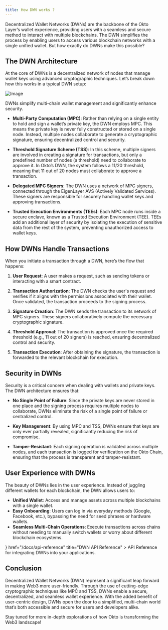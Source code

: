 ```yaml
---
title: How DWN works ?
---
```



Decentralized Wallet Networks (DWNs) are the backbone of the Okto Layer’s wallet experience, providing users with a seamless and secure method to interact with multiple blockchains. The DWN simplifies the process by enabling users to access various blockchain networks with a single unified wallet. But how exactly do DWNs make this possible?

## The DWN Architecture

At the core of DWNs is a decentralized network of nodes that manage wallet keys using advanced cryptographic techniques. Let’s break down how this works in a typical DWN setup:

![Image](https://static.wixstatic.com/media/9ffdd4_891dff97d1a94ccbb3af2f8a903dd21b~mv2.png/v1/fill/w_925,h_520,al_c,q_90,usm_0.66_1.00_0.01,enc_auto/9ffdd4_891dff97d1a94ccbb3af2f8a903dd21b~mv2.png)

<Callout>
  DWNs simplify multi-chain wallet management and significantly enhance
  security.
</Callout>

- **Multi-Party Computation (MPC)**: Rather than relying on a single entity to hold and sign a wallet’s private key, the DWN employs MPC. This means the private key is never fully constructed or stored on a single node. Instead, multiple nodes collaborate to generate a cryptographic signature, ensuring decentralized control and security.
- **Threshold Signature Scheme (TSS)**: In this scheme, multiple signers are involved in creating a signature for transactions, but only a predefined number of nodes (a threshold) need to collaborate to approve it. In Okto’s DWN, the system follows a 11/20 threshold, meaning that 11 out of 20 nodes must collaborate to approve a transaction.

- **Delegated MPC Signers**: The DWN uses a network of MPC signers, connected through the EigenLayer AVS (Actively Validated Services). These signers are responsible for securely handling wallet keys and approving transactions.

- **Trusted Execution Environments (TEEs)**: Each MPC node runs inside a secure enclave, known as a Trusted Execution Environment (TEE). TEEs add an additional layer of security by isolating the execution of sensitive data from the rest of the system, preventing unauthorized access to wallet keys.

## How DWNs Handle Transactions

When you initiate a transaction through a DWN, here’s the flow that happens:

1. **User Request**: A user makes a request, such as sending tokens or interacting with a smart contract.
2. **Transaction Authorization**: The DWN checks the user's request and verifies if it aligns with the permissions associated with their wallet. Once validated, the transaction proceeds to the signing process.

3. **Signature Creation**: The DWN sends the transaction to its network of MPC signers. These signers collaboratively compute the necessary cryptographic signature.

4. **Threshold Approval**: The transaction is approved once the required threshold (e.g., 11 out of 20 signers) is reached, ensuring decentralized control and security.

5. **Transaction Execution**: After obtaining the signature, the transaction is forwarded to the relevant blockchain for execution.

## Security in DWNs

Security is a critical concern when dealing with wallets and private keys. The DWN architecture ensures that:

- **No Single Point of Failure**: Since the private keys are never stored in one place and the signing process requires multiple nodes to collaborate, DWNs eliminate the risk of a single point of failure or centralized control.

- **Key Management**: By using MPC and TSS, DWNs ensure that keys are only ever partially revealed, significantly reducing the risk of compromise.

- **Tamper-Resistant**: Each signing operation is validated across multiple nodes, and each transaction is logged for verification on the Okto Chain, ensuring that the process is transparent and tamper-resistant.

## User Experience with DWNs

The beauty of DWNs lies in the user experience. Instead of juggling different wallets for each blockchain, the DWN allows users to:

- **Unified Wallet**: Access and manage assets across multiple blockchains with a single wallet.
- **Easy Onboarding**: Users can log in via everyday methods (Google, Facebook, etc.), bypassing the need for seed phrases or hardware wallets.
- **Seamless Multi-Chain Operations**: Execute transactions across chains without needing to manually switch wallets or worry about different blockchain ecosystems.

<Cards>
  <Card
    icon={<ExternalLink />}
    href="/docs/api-reference"
    title="DWN API Reference"
  >
    API Reference for integrating DWNs into your applications.
  </Card>
</Cards>

## Conclusion

Decentralized Wallet Networks (DWN) represent a significant leap forward in making Web3 more user-friendly. Through the use of cutting-edge cryptographic techniques like MPC and TSS, DWNs enable a secure, decentralized, and seamless wallet experience. With the added benefit of user-centric design, DWNs open the door to a simplified, multi-chain world that’s both accessible and secure for users and developers alike.

Stay tuned for more in-depth explorations of how Okto is transforming the Web3 landscape!
